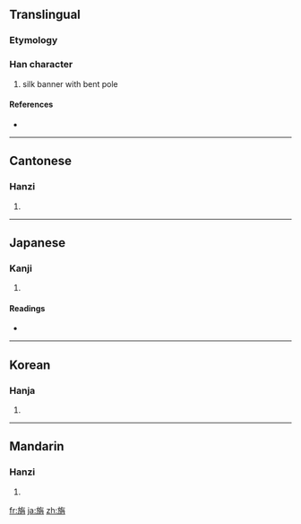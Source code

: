 ==Translingual==

===Etymology===
{{Han compound|㫃|丹|c1=s|c2=p|ls=psc}}

===Han character===
{{Han char|rn=70|rad=方|as=06|sn=10|four=0824<sub>7</sub>|canj=卜尸人月卜 (YSOBY)}}

# silk banner with bent pole

====References====
* {{Han ref|kx=0482.170|dkj=13640|dj=0844.100|hdz=32178.040|uh=65C3|ud=26051|bh=D1D0|bd=53712}}

----

==Cantonese==

===Hanzi===
{{yue-hanzi|jyut=|y=jin1}}

# {{defn|Cantonese}}

----

==Japanese==

===Kanji===
{{ja-kanji|grade=|rs=方06}}

# {{defn|Japanese}}

====Readings====
* {{ja-readings|on=[[せん]] (sen)|kun=[[はた]] (hata)}}

----

==Korean==

===Hanja===
{{ko-hanja|hangeul=전|eumhun=|rv=jeon|mr=chŏn|y=cen}}

# {{defn|Korean}}

----

==Mandarin==

===Hanzi===
{{cmn-hanzi|pin=[[zhān]] ([[zhan1]])|wg=chan<sup>1</sup>}}

# {{defn|Mandarin}}

[[fr:旃]]
[[ja:旃]]
[[zh:旃]]